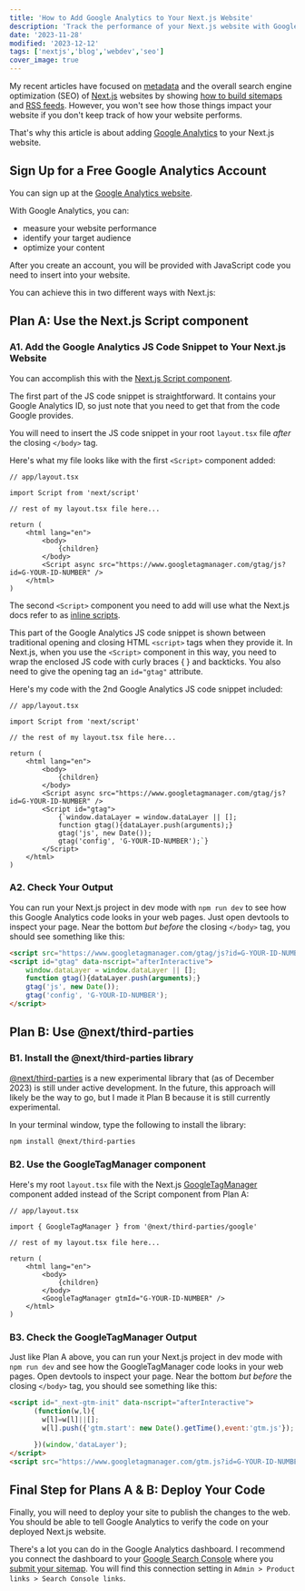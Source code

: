 ```yaml
---
title: 'How to Add Google Analytics to Your Next.js Website'
description: 'Track the performance of your Next.js website with Google Analytics in a few simple steps.'
date: '2023-11-28'
modified: '2023-12-12'
tags: ['nextjs','blog','webdev','seo']
cover_image: true
---
```


<CustomImage src="https://raw.githubusercontent.com/gitdagray/test-blogposts/main/images/ssg-benefits.PNG" alt="ChatGPT provides the benefits of Static-Site Generation" />

My recent articles have focused on [metadata](https://www.davegray.codes/posts/nextjs-ordering-merging-metadata) and the overall search engine optimization (SEO) of [Next.js](https://nextjs.org/) websites by showing [how to build sitemaps](https://www.davegray.codes/posts/nextjs-how-to-build-sitemap-robots-txt) and [RSS feeds](https://www.davegray.codes/posts/nextjs-how-to-build-an-rss-feed). However, you won't see how those things impact your website if you don't keep track of how your website performs. 

That's why this article is about adding [Google Analytics](https://analytics.google.com/) to your Next.js website. 

## Sign Up for a Free Google Analytics Account 

You can sign up at the [Google Analytics website](https://marketingplatform.google.com/about/analytics/).

With Google Analytics, you can:
- measure your website performance
- identify your target audience 
- optimize your content

After you create an account, you will be provided with JavaScript code you need to insert into your website. 

You can achieve this in two different ways with Next.js:

## Plan A: Use the Next.js Script component

### A1. Add the Google Analytics JS Code Snippet to Your Next.js Website 

You can accomplish this with the [Next.js Script component](https://nextjs.org/docs/app/api-reference/components/script).

The first part of the JS code snippet is straightforward. It contains your Google Analytics ID, so just note that you need to get that from the code Google provides. 

You will need to insert the JS code snippet in your root `layout.tsx` file _after_ the closing `</body>` tag.

Here's what my file looks like with the first `<Script>` component added:

```tsx
// app/layout.tsx 

import Script from 'next/script'

// rest of my layout.tsx file here...

return (
    <html lang="en">
        <body>
            {children}
        </body>
        <Script async src="https://www.googletagmanager.com/gtag/js?id=G-YOUR-ID-NUMBER" />
    </html>
)
```

The second `<Script>` component you need to add will use what the Next.js docs refer to as [inline scripts](https://nextjs.org/docs/app/building-your-application/optimizing/scripts#inline-scripts). 

This part of the Google Analytics JS code snippet is shown between traditional opening and closing HTML `<script>` tags when they provide it. In Next.js, when you use the `<Script>` component in this way, you need to wrap the enclosed JS code with curly braces { } and backticks. You also need to give the opening tag an `id="gtag"` attribute. 

Here's my code with the 2nd Google Analytics JS code snippet included:

```tsx
// app/layout.tsx 

import Script from 'next/script'

// the rest of my layout.tsx file here...

return (
    <html lang="en">
        <body>
            {children}
        </body>
        <Script async src="https://www.googletagmanager.com/gtag/js?id=G-YOUR-ID-NUMBER" />
        <Script id="gtag">
            {`window.dataLayer = window.dataLayer || [];
            function gtag(){dataLayer.push(arguments);}
            gtag('js', new Date());
            gtag('config', 'G-YOUR-ID-NUMBER');`}
        </Script>
    </html>
)
```

### A2. Check Your Output 

You can run your Next.js project in dev mode with `npm run dev` to see how this Google Analytics code looks in your web pages. Just open devtools to inspect your page. Near the bottom _but before_ the closing `</body>` tag, you should see something like this: 

```html 
<script src="https://www.googletagmanager.com/gtag/js?id=G-YOUR-ID-NUMBER" async="true" data-nscript="afterInteractive"></script>
<script id="gtag" data-nscript="afterInteractive">
    window.dataLayer = window.dataLayer || [];
    function gtag(){dataLayer.push(arguments);}
    gtag('js', new Date());
    gtag('config', 'G-YOUR-ID-NUMBER');
</script>
```
## Plan B: Use @next/third-parties

### B1. Install the @next/third-parties library

[@next/third-parties](https://nextjs.org/docs/app/building-your-application/optimizing/third-party-libraries) is a new experimental library that (as of December 2023) is still under active development. In the future, this approach will likely be the way to go, but I made it Plan B because it is still currently experimental. 

In your terminal window, type the following to install the library: 
```bash 
npm install @next/third-parties
```
### B2. Use the GoogleTagManager component 

Here's my root `layout.tsx` file with the Next.js [GoogleTagManager](https://nextjs.org/docs/app/building-your-application/optimizing/third-party-libraries#google-tag-manager) component added instead of the Script component from Plan A:

```tsx
// app/layout.tsx 

import { GoogleTagManager } from '@next/third-parties/google'

// rest of my layout.tsx file here...

return (
    <html lang="en">
        <body>
            {children}
        </body>
        <GoogleTagManager gtmId="G-YOUR-ID-NUMBER" />
    </html>
)
```
### B3. Check the GoogleTagManager Output

Just like Plan A above, you can run your Next.js project in dev mode with `npm run dev` and see how the GoogleTagManager code looks in your web pages. Open devtools to inspect your page. Near the bottom _but before_ the closing `</body>` tag, you should see something like this: 

```html 
<script id="_next-gtm-init" data-nscript="afterInteractive">
      (function(w,l){
        w[l]=w[l]||[];
        w[l].push({'gtm.start': new Date().getTime(),event:'gtm.js'});
        
      })(window,'dataLayer');
</script>
<script src="https://www.googletagmanager.com/gtm.js?id=G-YOUR-ID-NUMBER" id="_next-gtm" data-ntpc="GTM" data-nscript="afterInteractive"></script>
```

## Final Step for Plans A & B: Deploy Your Code

Finally, you will need to deploy your site to publish the changes to the web. You should be able to tell Google Analytics to verify the code on your deployed Next.js website. 

There's a lot you can do in the Google Analytics dashboard. I recommend you connect the dashboard to your [Google Search Console](https://search.google.com/search-console/about) where you [submit your sitemap](https://www.davegray.codes/posts/nextjs-how-to-submit-your-sitemap). You will find this connection setting in `Admin > Product links > Search Console links`.
